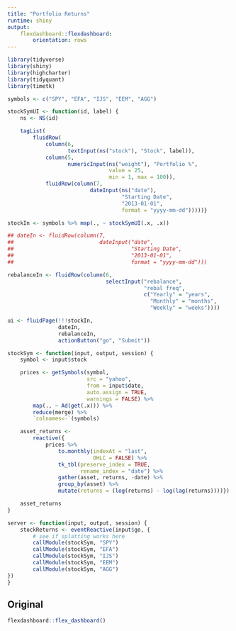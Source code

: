 ```yaml
---
title: "Portfolio Returns"
runtime: shiny
output:
    flexdashboard::flexdashboard:
        orientation: rows
---
```


```r
library(tidyverse)
library(shiny)
library(highcharter)
library(tidyquant)
library(timetk)

symbols <- c("SPY", "EFA", "IJS", "EEM", "AGG")
```

```r
stockSymUI <- function(id, label) {
    ns <- NS(id)

    tagList(
        fluidRow(
            column(6,
                   textInput(ns("stock"), "Stock", label)),
            column(5,
                   numericInput(ns("weight"), "Portfolio %",
                                value = 25,
                                min = 1, max = 100)),
            fluidRow(column(7,
                          dateInput(ns("date"),
                                    "Starting Date",
                                    "2013-01-01",
                                    format = "yyyy-mm-dd")))))}

stockIn <- symbols %>% map(., ~ stockSymUI(.x, .x))

## dateIn <- fluidRow(column(7,
##                           dateInput("date",
##                                     "Starting Date",
##                                     "2013-01-01",
##                                     format = "yyyy-mm-dd")))

rebalanceIn <- fluidRow(column(6,
                               selectInput("rebalance",
                                           "rebal freq",
                                           c("Yearly" = "years",
                                             "Monthly" = "months",
                                             "Weekly" = "weeks"))))

ui <- fluidPage(!!!stockIn,
                dateIn,
                rebalanceIn,
                actionButton("go", "Submit"))
```

```r
stockSym <- function(input, output, session) {
    symbol <- input$stock

    prices <- getSymbols(symbol,
                         src = "yahoo",
                         from = input$date,
                         auto.assign = TRUE,
                         warnings = FALSE) %>%
        map(., ~ Ad(get(.x))) %>%
        reduce(merge) %>%
        `colnames<-`(symbols)

    asset_returns <-
        reactive({
            prices %>%
                to.monthly(indexAt = "last",
                           OHLC = FALSE) %>%
                tk_tbl(preserve_index = TRUE,
                       rename_index = "date") %>%
                gather(asset, returns, -date) %>%
                group_by(asset) %>%
                mutate(returns = (log(returns) - log(lag(returns))))})

    asset_returns
}

server <- function(input, output, session) {
    stockReturns <- eventReactive(input$go, {
        # see if splatting works here
        callModule(stockSym, "SPY")
        callModule(stockSym, "EFA")
        callModule(stockSym, "IJS")
        callModule(stockSym, "EEM")
        callModule(stockSym, "AGG")
})
}
```


## Original 

```r
flexdashboard::flex_dashboard()
```
